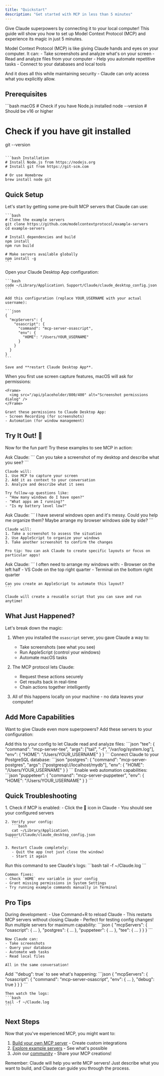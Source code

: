 ```yaml
---
title: "Quickstart"
description: "Get started with MCP in less than 5 minutes"
---
```


Give Claude superpowers by connecting it to your local computer! This guide will show you how to set up Model Context Protocol (MCP) and experience its magic in just 5 minutes.

<Note>
Model Context Protocol (MCP) is like giving Claude hands and eyes on your computer. It can:
- Take screenshots and analyze what's on your screen
- Read and analyze files from your computer
- Help you automate repetitive tasks
- Connect to your databases and local tools

And it does all this while maintaining security - Claude can only access what you explicitly allow.
</Note>

## Prerequisites

<CodeGroup>
```bash macOS
# Check if you have Node.js installed
node --version # Should be v16 or higher

# Check if you have git installed
git --version
```

```bash Installation
# Install Node.js from https://nodejs.org
# Install git from https://git-scm.com

# Or use Homebrew
brew install node git
```
</CodeGroup>

## Quick Setup

<Steps>
  <Step title="Install example servers">
    Let's start by getting some pre-built MCP servers that Claude can use:

    ```bash
    # Clone the example servers
    git clone https://github.com/modelcontextprotocol/example-servers
    cd example-servers
    
    # Install dependencies and build
    npm install
    npm run build
    
    # Make servers available globally
    npm install -g
    ```
  </Step>

  <Step title="Configure Claude">
    Open your Claude Desktop App configuration:

    ```bash
    code ~/Library/Application\ Support/Claude/claude_desktop_config.json
    ```

    Add this configuration (replace YOUR_USERNAME with your actual username):

    ```json
    {
      "mcpServers": {
        "osascript": {
          "command": "mcp-server-osascript",
          "env": {
            "HOME": "/Users/YOUR_USERNAME"
          }
        }
      }
    }
    ```

    Save and **restart Claude Desktop App**.
  </Step>

  <Step title="Grant permissions">
    When you first use screen capture features, macOS will ask for permissions:
    
    <Frame>
      <img src="/api/placeholder/800/400" alt="Screenshot permissions dialog" />
    </Frame>

    Grant these permissions to Claude Desktop App:
    - Screen Recording (for screenshots)
    - Automation (for window management)
  </Step>
</Steps>

## Try It Out! 🎉

Now for the fun part! Try these examples to see MCP in action:

<AccordionGroup>
  <Accordion title="🖼️ Basic: Take a screenshot" active>
    Ask Claude:
    ```
    Can you take a screenshot of my desktop and describe what you see?
    ```

    Claude will:
    1. Use MCP to capture your screen
    2. Add it as context to your conversation
    3. Analyze and describe what it sees

    Try follow-up questions like:
    - "How many windows do I have open?"
    - "What apps am I running?"
    - "Is my battery level low?"
  </Accordion>

  <Accordion title="🪄 Intermediate: Window Management">
    Ask Claude:
    ```
    I have several windows open and it's messy. Could you help me organize them? Maybe arrange my browser windows side by side?
    ```

    Claude will:
    1. Take a screenshot to assess the situation
    2. Use AppleScript to organize your windows
    3. Take another screenshot to confirm the changes

    Pro tip: You can ask Claude to create specific layouts or focus on particular apps!
  </Accordion>

  <Accordion title="🚀 Advanced: Create a Layout Script">
    Ask Claude:
    ```
    I often need to arrange my windows with: 
    - Browser on the left half
    - VS Code on the top right quarter
    - Terminal on the bottom right quarter
    
    Can you create an AppleScript to automate this layout?
    ```

    Claude will create a reusable script that you can save and run anytime!
  </Accordion>
</AccordionGroup>

## What Just Happened?

<Card>
Let's break down the magic:

1. When you installed the `osascript` server, you gave Claude a way to:
   - Take screenshots (see what you see)
   - Run AppleScript (control your windows)
   - Automate macOS tasks

2. The MCP protocol lets Claude:
   - Request these actions securely
   - Get results back in real-time
   - Chain actions together intelligently

3. All of this happens locally on your machine - no data leaves your computer!
</Card>

## Add More Capabilities

Want to give Claude even more superpowers? Add these servers to your configuration:

<CardGroup cols={3}>
  <Card title="File System Access" icon="folder-open">
    Add this to your config to let Claude read and analyze files:
    ```json
    "tee": {
      "command": "mcp-server-tee",
      "args": ["tail", "-f", "/var/log/system.log"],
      "env": {
        "HOME": "/Users/YOUR_USERNAME"
      }
    }
    ```
  </Card>
  
  <Card title="Database Connection" icon="database">
    Connect Claude to your PostgreSQL database:
    ```json
    "postgres": {
      "command": "mcp-server-postgres",
      "args": ["postgresql://localhost/mydb"],
      "env": {
        "HOME": "/Users/YOUR_USERNAME"
      }
    }
    ```
  </Card>
  
  <Card title="Web Automation" icon="globe">
    Enable web automation capabilities:
    ```json
    "puppeteer": {
      "command": "mcp-server-puppeteer",
      "env": {
        "HOME": "/Users/YOUR_USERNAME"
      }
    }
    ```
  </Card>
</CardGroup>

## Quick Troubleshooting

<AccordionGroup>
  <Accordion title="Nothing showing up in Claude?">
    1. Check if MCP is enabled:
       - Click the 🔌 icon in Claude
       - You should see your configured servers
    
    2. Verify your config:
       ```bash
       cat ~/Library/Application\ Support/Claude/claude_desktop_config.json
       ```
    
    3. Restart Claude completely:
       - Quit the app (not just close the window)
       - Start it again
  </Accordion>

  <Accordion title="Permission errors?">
    Run this command to see Claude's logs:
    ```bash
    tail -f ~/Claude.log
    ```
    
    Common fixes:
    - Check `HOME` env variable in your config
    - Grant missing permissions in System Settings
    - Try running example commands manually in Terminal
  </Accordion>
</AccordionGroup>

## Pro Tips

<Tabs>
  <Tab title="Fast Development">
    During development:
    - Use Command+R to reload Claude
    - This restarts MCP servers without closing Claude
    - Perfect for testing config changes!
  </Tab>
  
  <Tab title="Power User Setup">
    Run multiple servers for maximum capability:
    ```json
    {
      "mcpServers": {
        "osascript": { ... },
        "postgres": { ... },
        "puppeteer": { ... },
        "tee": { ... }
      }
    }
    ```
    
    Now Claude can:
    - Take screenshots
    - Query your database
    - Automate web tasks
    - Read local files
    
    All in the same conversation!
  </Tab>
  
  <Tab title="Debug Mode">
    Add `"debug": true` to see what's happening:
    ```json
    {
      "mcpServers": {
        "osascript": {
          "command": "mcp-server-osascript",
          "env": { ... },
          "debug": true
        }
      }
    }
    ```
    
    Then watch the logs:
    ```bash
    tail -f ~/Claude.log
    ```
  </Tab>
</Tabs>

## Next Steps

<Card>
Now that you've experienced MCP, you might want to:

1. [Build your own MCP server](/mcp-dev) - Create custom integrations
2. [Explore example servers](https://github.com/modelcontextprotocol/example-servers) - See what's possible
3. Join our [community](/community) - Share your MCP creations!
</Card>

<Note>
Remember: Claude will help you write MCP servers! Just describe what you want to build, and Claude can guide you through the process.
</Note>